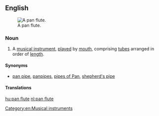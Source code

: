 ==English==
{{wikipedia}}
[[File:Panpipe (PSF).png|thumb|A pan flute.]]

===Noun===
{{en-noun|sg=[[pan]] [[flute]]}}

# A [[musical instrument]], [[play]]ed by [[mouth]], comprising [[tube]]s arranged in order of [[length]].

====Synonyms====
* [[pan pipe]], [[panpipes]], [[pipes of Pan]], [[shepherd's pipe]]

====Translations====
{{trans-see|panpipes}}

[[Category:en:Musical instruments]]

[[hu:pan flute]]
[[nl:pan flute]]